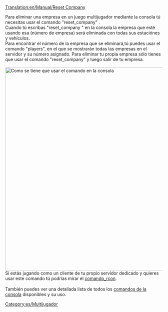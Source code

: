 [[Translation:en/Manual/Reset Company]]

Para eliminar una empresa en un juego multijugador mediante la consola tú necesitas usar el comando "reset_company" .<br/>
Cuando tú escribas "reset_company <company-id>" en la consola la empresa que esté usando esa <id>(número de empresa) será eliminada con todas sus estaciónes y vehículos.<br />
Para encontrar el número de la empresa que se eliminará,tú puedes usar el comando "players", en el que se mostrarán todas las empresas en el servidor y su número asignado. Para eliminar tu propia empresa sólo tienes que usar el comando "reset_company" y luego salir de tu empresa.<br /><br />
[[File:en/Comando reset company OpenTTD.png|thumb|right|650px|Como se tiene que usar el comando en la consola]]
Si estás jugando como un cliente de tu propio servidor dedicado y quieres usar este comando tú podrías mirar el [[en/Rcon command|comando_rcon]].<br /><br />
También puedes ver una detallada lista de todos los [[en/Manual/Console Commands|comandos de la consola]] disponibles y su uso.

[[Category:es/Multijugador]]